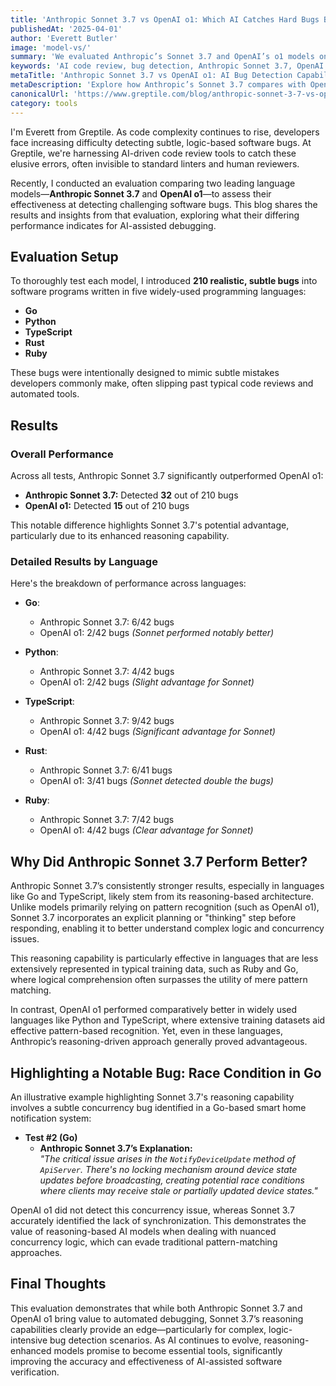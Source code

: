 ```yaml
---
title: 'Anthropic Sonnet 3.7 vs OpenAI o1: Which AI Catches Hard Bugs Better?'
publishedAt: '2025-04-01'
author: 'Everett Butler'
image: 'model-vs/'
summary: 'We evaluated Anthropic’s Sonnet 3.7 and OpenAI’s o1 models on their ability to detect subtle software bugs across multiple programming languages.'
keywords: 'AI code review, bug detection, Anthropic Sonnet 3.7, OpenAI o1, software debugging, LLM comparison'
metaTitle: 'Anthropic Sonnet 3.7 vs OpenAI o1: AI Bug Detection Capabilities Compared | Greptile'
metaDescription: 'Explore how Anthropic’s Sonnet 3.7 compares with OpenAI’s o1 at identifying complex software bugs in Python, TypeScript, Go, Rust, and Ruby.'
canonicalUrl: 'https://www.greptile.com/blog/anthropic-sonnet-3-7-vs-openai-o1-bug-detection'
category: tools
---
```


I'm Everett from Greptile. As code complexity continues to rise, developers face increasing difficulty detecting subtle, logic-based software bugs. At Greptile, we're harnessing AI-driven code review tools to catch these elusive errors, often invisible to standard linters and human reviewers.

Recently, I conducted an evaluation comparing two leading language models—**Anthropic Sonnet 3.7** and **OpenAI o1**—to assess their effectiveness at detecting challenging software bugs. This blog shares the results and insights from that evaluation, exploring what their differing performance indicates for AI-assisted debugging.

## Evaluation Setup

To thoroughly test each model, I introduced **210 realistic, subtle bugs** into software programs written in five widely-used programming languages:

- **Go**
- **Python**
- **TypeScript**
- **Rust**
- **Ruby**

These bugs were intentionally designed to mimic subtle mistakes developers commonly make, often slipping past typical code reviews and automated tools.

## Results

### Overall Performance

Across all tests, Anthropic Sonnet 3.7 significantly outperformed OpenAI o1:

- **Anthropic Sonnet 3.7:** Detected **32** out of 210 bugs
- **OpenAI o1:** Detected **15** out of 210 bugs

This notable difference highlights Sonnet 3.7's potential advantage, particularly due to its enhanced reasoning capability.

### Detailed Results by Language

Here's the breakdown of performance across languages:

- **Go**:
  - Anthropic Sonnet 3.7: 6/42 bugs
  - OpenAI o1: 2/42 bugs *(Sonnet performed notably better)*

- **Python**:
  - Anthropic Sonnet 3.7: 4/42 bugs
  - OpenAI o1: 2/42 bugs *(Slight advantage for Sonnet)*

- **TypeScript**:
  - Anthropic Sonnet 3.7: 9/42 bugs
  - OpenAI o1: 4/42 bugs *(Significant advantage for Sonnet)*

- **Rust**:
  - Anthropic Sonnet 3.7: 6/41 bugs
  - OpenAI o1: 3/41 bugs *(Sonnet detected double the bugs)*

- **Ruby**:
  - Anthropic Sonnet 3.7: 7/42 bugs
  - OpenAI o1: 4/42 bugs *(Clear advantage for Sonnet)*

## Why Did Anthropic Sonnet 3.7 Perform Better?

Anthropic Sonnet 3.7’s consistently stronger results, especially in languages like Go and TypeScript, likely stem from its reasoning-based architecture. Unlike models primarily relying on pattern recognition (such as OpenAI o1), Sonnet 3.7 incorporates an explicit planning or "thinking" step before responding, enabling it to better understand complex logic and concurrency issues.

This reasoning capability is particularly effective in languages that are less extensively represented in typical training data, such as Ruby and Go, where logical comprehension often surpasses the utility of mere pattern matching.

In contrast, OpenAI o1 performed comparatively better in widely used languages like Python and TypeScript, where extensive training datasets aid effective pattern-based recognition. Yet, even in these languages, Anthropic’s reasoning-driven approach generally proved advantageous.

## Highlighting a Notable Bug: Race Condition in Go

An illustrative example highlighting Sonnet 3.7's reasoning capability involves a subtle concurrency bug identified in a Go-based smart home notification system:

- **Test #2 (Go)**  
  - **Anthropic Sonnet 3.7’s Explanation:**  
    *"The critical issue arises in the `NotifyDeviceUpdate` method of `ApiServer`. There's no locking mechanism around device state updates before broadcasting, creating potential race conditions where clients may receive stale or partially updated device states."*

OpenAI o1 did not detect this concurrency issue, whereas Sonnet 3.7 accurately identified the lack of synchronization. This demonstrates the value of reasoning-based AI models when dealing with nuanced concurrency logic, which can evade traditional pattern-matching approaches.

## Final Thoughts

This evaluation demonstrates that while both Anthropic Sonnet 3.7 and OpenAI o1 bring value to automated debugging, Sonnet 3.7’s reasoning capabilities clearly provide an edge—particularly for complex, logic-intensive bug detection scenarios. As AI continues to evolve, reasoning-enhanced models promise to become essential tools, significantly improving the accuracy and effectiveness of AI-assisted software verification.
